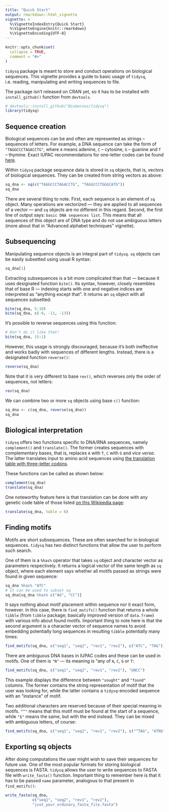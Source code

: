 ```yaml
---
title: "Quick Start"
output: rmarkdown::html_vignette
vignette: >
  %\VignetteIndexEntry{Quick Start}
  %\VignetteEngine{knitr::rmarkdown}
  %\VignetteEncoding{UTF-8}
---
```


```r
knitr::opts_chunk$set(
  collapse = TRUE,
  comment = "#>"
)
```

`tidysq` package is meant to store and conduct operations on biological sequences. This vignette provides a guide to basic usage of `tidysq`, i.e. reading, manipulating and writing sequences to file.

The package isn't released on CRAN yet, so it has to be installed with `install_github()` function from `devtools`.

```r
# devtools::install_github("BioGenies/tidysq")
library(tidysq)
```

## Sequence creation

Biological sequences can be and often are represented as strings -- sequences of letters. For example, a DNA sequence can take the form of `"TAGGCCCTAGACCTG"`, where `A` means adenine, `C` -- cytosine, `G` -- guanine and `T` -- thymine. Exact IUPAC recommendations for one-letter codes can be found [here](https://www.ncbi.nlm.nih.gov/pmc/articles/PMC341218/).

Within `tidysq` package sequence data is stored in `sq` objects, that is, vectors of biological sequences. They can be created from string vectors as above:

```r
sq_dna <- sq(c("TAGGCCCTAGACCTG", "TAGGCCCTGGGCATG"))
sq_dna
```

There are several thing to note. First, each sequence is an element of `sq` object. Many operations are vectorized --- they are applied to all sequences of a vector --- and `sq` objects are no different in this regard. Second, the first line of output says: `basic DNA sequences list`. This means that all sequences of this object are of DNA type and do not use ambiguous letters (more about that in "Advanced alphabet techniques" vignette).

## Subsequencing

Manipulating sequence objects is an integral part of `tidysq`. `sq` objects can be easily subsetted using usual R syntax:

```r
sq_dna[1]
```

Extracting subsequences is a bit more complicated than that --- because it uses designated function `bite()`. Its syntax, however, closely resembles that of base R --- indexing starts with one and negative indices are interpreted as "anything except that". It returns an `sq` object with all sequences subsetted:

```r
bite(sq_dna, 5:10)
bite(sq_dna, c(-9, -11, -13))
```

It's possible to reverse sequences using this function:

```r
# Don't do it like that!
bite(sq_dna, 15:1)
```

However, this usage is strongly discouraged, because it's both ineffective and works badly with sequences of different lengths. Instead, there is a designated function `reverse()`:

```r
reverse(sq_dna)
```

Note that it is very different to base `rev()`, which reverses only the order of sequences, not letters:

```r
rev(sq_dna)
```

We can combine two or more `sq` objects using base `c()` function:

```r
sq_dna <- c(sq_dna, reverse(sq_dna))
sq_dna
```

## Biological interpretation

`tidysq` offers two functions specific to DNA/RNA sequences, namely `complement()` and `translate()`. The former creates sequences with complementary bases, that is, replaces `A` with `T`, `C` with `G` and *vice versa*. The latter translates input to amino acid sequences using [the translation table with three-letter codons](https://en.wikipedia.org/wiki/DNA_and_RNA_codon_tables).

These functions can be called as shown below:

```r
complement(sq_dna)
translate(sq_dna)
```

One noteworthy feature here is that translation can be done with any genetic code table of those listed [on this Wikipedia page](https://en.wikipedia.org/wiki/List_of_genetic_codes):

```r
translate(sq_dna, table = 6)
```

## Finding motifs

Motifs are short subsequences. These are often searched for in biological sequences. `tidysq` has two distinct functions that allow the user to perform such search.

One of them is a `%has%` operator that takes `sq` object and character vector as parameters respectively. It returns a logical vector of the same length as `sq` object, where each element says whether all motifs passed as strings were found in given sequence:

```r
sq_dna %has% "ATC"
# It can be used to subset sq
sq_dna[sq_dna %has% c("AG", "CC")]
```

It says nothing about motif placement within sequence nor it exact form, however. In this case, there is `find_motifs()` function that returns a whole `tibble` (from `tibble` package; basically improved version of `data.frame`) with various info about found motifs. Important thing to note here is that the second argument is a character vector of sequence names to avoid embedding potentially long sequences in resulting `tibble` potentially many times:

```r
find_motifs(sq_dna, c("seq1", "seq2", "rev1", "rev2"), c("ATC", "TAG"))
```

There are ambiguous DNA bases in IUPAC codes and these can be used in motifs. One of them is `"N"` --- its meaning is "any of `A`, `C`, `G` or `T`:

```r
find_motifs(sq_dna, c("seq1", "seq2", "rev1", "rev2"), "GNCC")
```

This example displays the difference between `"sought"` and `"found"` columns. The former contains the string representation of motif that the user was looking for, while the latter contains a `tidysq`-encoded sequence with an "instance" of motif.

Two additional characters are reserved because of their special meaning in motifs. `"^"` means that this motif must be found at the start of a sequence, while `"$"` means the same, but with the end instead. They can be mixed with ambiguous letters, of course:

```r
find_motifs(sq_dna, c("seq1", "seq2", "rev1", "rev2"), c("^TAG", "ATN$"))
```

## Exporting sq objects

After doing computations the user might wish to save their sequences for future use. One of the most popular formats for storing biological sequences is FASTA. `tidysq` allows the user to write sequences to FASTA file with `write_fasta()` function. Important thing to remember here is that it has to be passed `name` parameter, analogous to that present in `find_motifs()`:

```r
write_fasta(sq_dna,
            c("seq1", "seq2", "rev1", "rev2"),
            "just_your_ordinary_fasta_file.fasta")
```
